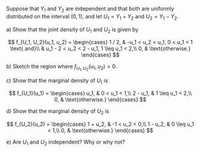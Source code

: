 Suppose that $Y_1$ and $Y_2$ are independent and that both are uniformly distributed on the interval $(0, 1)$, and let $U_1 = Y_1 + Y_2$ and $U_2 = Y_1 - Y_2$.

a) Show that the joint density of $U_1$ and $U_2$ is given by

$$
f_{U_1, U_2}(u_1, u_2) =
\begin{cases}
    1 / 2, & -u_1 < u_2 < u_1, 0 < u_1 < 1 \text{ and}\\
    & u_1 - 2 < u_2 < 2 - u_1, 1 \leq u_1 < 2,\\
    0, & \text{otherwise.}
\end{cases}
$$

b) Sketch the region where $f_{U_1, U_2}(u_1, u_2) > 0$.

c) Show that the marginal density of $U_1$ is

$$
f_{U_1}(u_1) =
\begin{cases}
    u_1, & 0 < u_1 < 1,\\
    2 - u_1, & 1 \leq u_1 < 2,\\
    0, & \text{otherwise.}
\end{cases}
$$

d) Show that the marginal density of $U_2$ is

$$
f_{U_2}(u_2) =
\begin{cases}
    1 + u_2, & -1 < u_2 < 0,\\
    1 - u_2, & 0 \leq u_1 < 1,\\
    0, & \text{otherwise.}
\end{cases}
$$

e) Are $U_1$ and $U_2$ independent? Why or why not?
